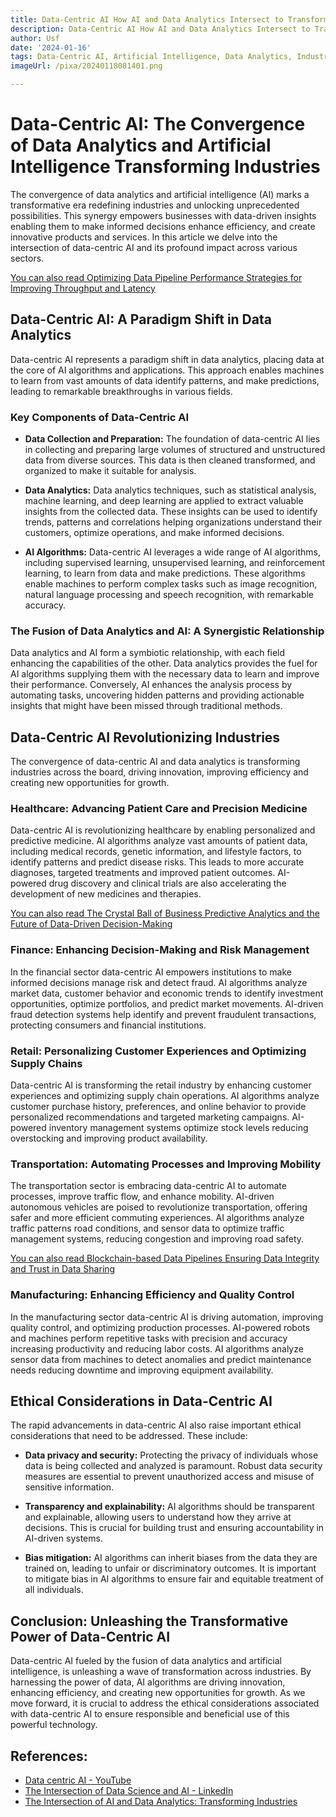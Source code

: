 ```yaml
---
title: Data-Centric AI How AI and Data Analytics Intersect to Transform Industries
description: Data-Centric AI How AI and Data Analytics Intersect to Transform Industries
author: Usf
date: '2024-01-16'
tags: Data-Centric AI, Artificial Intelligence, Data Analytics, Industry Transformation
imageUrl: /pixa/20240118081401.png

---
```

# Data-Centric AI:  The  Convergence  of Data Analytics and Artificial Intelligence Transforming Industries

The convergence of data analytics and artificial intelligence (AI) marks a transformative  era redefining  industries and unlocking unprecedented possibilities. This synergy empowers businesses with data-driven insights enabling them to make informed decisions enhance efficiency, and create innovative products and services. In this article we delve into the intersection of  data-centric AI and its profound impact across various sectors.

[You can also read  Optimizing Data Pipeline Performance Strategies for Improving  Throughput and Latency](Optimizing%20Data%20Pipeline%20Performance%20Strategies%20for%20Improving%20Throughput%20and%20Latency)


## Data-Centric AI: A Paradigm Shift in Data Analytics

Data-centric AI represents a paradigm shift in data analytics, placing data at the core of AI algorithms and applications. This approach enables machines to learn from vast amounts of data  identify patterns, and  make predictions, leading to  remarkable breakthroughs in various fields.

### Key Components of Data-Centric AI

* **Data  Collection and Preparation:** The foundation of data-centric AI lies in collecting and preparing large volumes of structured and unstructured data from diverse sources. This data is then cleaned transformed, and organized to make it suitable for analysis.

* **Data Analytics:** Data analytics  techniques, such as  statistical  analysis, machine learning, and deep learning are applied to extract valuable insights  from the collected data. These insights can be used to  identify trends, patterns and correlations helping organizations understand their customers, optimize operations, and make informed decisions.

* **AI Algorithms:** Data-centric AI leverages a  wide  range of AI algorithms, including supervised learning, unsupervised learning, and reinforcement learning, to learn  from data and make predictions. These algorithms enable machines to perform complex tasks such as image recognition,  natural language processing and speech recognition, with remarkable accuracy.

### The Fusion of Data Analytics  and AI: A  Synergistic Relationship

Data analytics and AI form  a symbiotic relationship, with each field enhancing  the capabilities of the other. Data analytics  provides the fuel for AI  algorithms supplying them with the necessary data to learn  and improve their performance. Conversely, AI enhances the analysis process by automating tasks, uncovering hidden  patterns and providing actionable insights that might have been  missed through traditional methods.

## Data-Centric AI Revolutionizing Industries

The convergence of data-centric AI and data analytics is transforming industries across the  board, driving  innovation, improving efficiency and creating new opportunities for  growth.

### Healthcare: Advancing Patient  Care and Precision Medicine

Data-centric AI is revolutionizing healthcare  by enabling personalized  and predictive medicine. AI algorithms analyze vast amounts of patient  data,  including medical records, genetic information, and lifestyle factors, to  identify patterns and predict disease risks. This leads to more accurate diagnoses,  targeted treatments and improved patient  outcomes. AI-powered drug discovery and clinical trials  are also accelerating the development of new medicines and therapies.

[You  can  also read The Crystal Ball of Business Predictive Analytics and the Future of  Data-Driven  Decision-Making](The%20Crystal%20Ball%20of%20Business%20Predictive%20Analytics%20and%20the%20Future%20of%20Data-Driven%20Decision-Making)


### Finance: Enhancing  Decision-Making and Risk Management

In the financial sector  data-centric AI empowers institutions to make informed decisions manage risk and detect fraud. AI algorithms  analyze market  data, customer behavior and economic trends to identify investment opportunities, optimize portfolios, and predict market movements. AI-driven fraud detection systems help identify and  prevent fraudulent  transactions, protecting consumers and financial  institutions.

### Retail: Personalizing Customer Experiences and Optimizing Supply Chains

Data-centric AI is transforming the retail industry by enhancing customer experiences and optimizing supply chain operations. AI algorithms analyze customer purchase history, preferences, and online behavior to  provide personalized recommendations and targeted marketing campaigns. AI-powered inventory management systems optimize stock levels  reducing  overstocking and improving product availability.

###  Transportation: Automating Processes  and Improving Mobility

The transportation sector is embracing data-centric AI to automate processes, improve traffic flow, and enhance mobility. AI-driven autonomous vehicles are poised to revolutionize transportation, offering  safer and more efficient  commuting experiences. AI algorithms analyze traffic patterns road conditions, and sensor data to optimize traffic management systems, reducing congestion and improving road safety.

[You  can  also read Blockchain-based Data Pipelines Ensuring Data Integrity and Trust in Data Sharing](Blockchain-based%20Data%20Pipelines%20Ensuring%20Data%20Integrity%20and%20Trust%20in%20Data%20Sharing)


### Manufacturing: Enhancing Efficiency and Quality Control

In the manufacturing sector data-centric AI is driving automation, improving quality control, and optimizing production processes. AI-powered robots and machines perform repetitive tasks with precision and accuracy increasing productivity and reducing labor  costs. AI algorithms analyze sensor data from machines  to detect anomalies and predict maintenance needs reducing  downtime and improving  equipment availability.

##  Ethical Considerations in Data-Centric  AI

The rapid advancements in data-centric AI also raise important  ethical considerations that need to  be addressed. These include:

* **Data privacy and security:** Protecting the privacy of individuals whose data is being collected and  analyzed is paramount. Robust  data security measures are essential to prevent unauthorized access  and misuse of sensitive information.

* **Transparency  and explainability:** AI algorithms should be  transparent and explainable, allowing  users to understand  how they arrive at  decisions. This is  crucial for building trust and ensuring accountability in AI-driven systems.

* **Bias mitigation:** AI algorithms  can inherit biases from the data they are trained on,  leading to unfair or discriminatory outcomes. It is important to mitigate bias in AI  algorithms to ensure fair and equitable treatment of all individuals.

## Conclusion: Unleashing the Transformative Power of Data-Centric AI

Data-centric AI  fueled  by the fusion of data analytics and artificial intelligence, is unleashing a wave of transformation across industries. By harnessing the power  of data, AI algorithms are driving innovation, enhancing efficiency, and creating new opportunities for growth.  As we move forward,  it is crucial to address the ethical considerations associated with data-centric AI to ensure responsible and beneficial use  of this powerful technology.

## References:
- [Data centric AI - YouTube](https://www.youtube.com/watch?v=SAFxK4j2qyc)
- [The Intersection of Data Science and AI - LinkedIn](https://www.linkedin.com/pulse/intersection-data-science-ai-transforming-intelligent-action-oiylf)
- [The Intersection of AI and Data Analytics: Transforming Industries](https://www.edujournal.com/intersection-of-ai-and-data-analytics-transforming-industries/)
